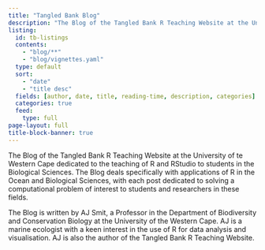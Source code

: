 ```yaml
---
title: "Tangled Bank Blog"
description: "The Blog of the Tangled Bank R Teaching Website at the University of te Western Cape"
listing: 
  id: tb-listings
  contents:
    - "blog/**"
    - "blog/vignettes.yaml"
  type: default
  sort:
    - "date"
    - "title desc"
  fields: [author, date, title, reading-time, description, categories]
  categories: true
  feed:
    type: full
page-layout: full
title-block-banner: true
---
```


The Blog of the Tangled Bank R Teaching Website at the University of te Western Cape dedicated to the teaching of R and RStudio to students in the Biological Sciences. The Blog deals specifically with applications of R in the Ocean and Biological Sciences, with each post dedicated to solving a computational problem of interest to students and researchers in these fields.

The Blog is written by AJ Smit, a Professor in the Department of Biodiversity and Conservation Biology at the University of the Western Cape. AJ is a marine ecologist with a keen interest in the use of R for data analysis and visualisation. AJ is also the author of the Tangled Bank R Teaching Website.


:::{#tb-listings}
:::
